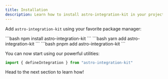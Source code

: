 ```yaml
---
title: Installation
description: Learn how to install astro-integration-kit in your project.
---
```



Add `astro-integration-kit` using your favorite package manager:

<Tabs>
    <TabItem label="npm">
    ```bash
    npm install astro-integration-kit
    ```
    </TabItem>
    <TabItem label="yarn">
    ```bash
    yarn add astro-integration-kit
    ```
    </TabItem>
    <TabItem label="pnpm">
    ```bash
    pnpm add astro-integration-kit
    ```
    </TabItem>
</Tabs>

You can now start using our powerful utilities:

```ts
import { defineIntegration } from "astro-integration-kit"
```

Head to the next section to learn how!
